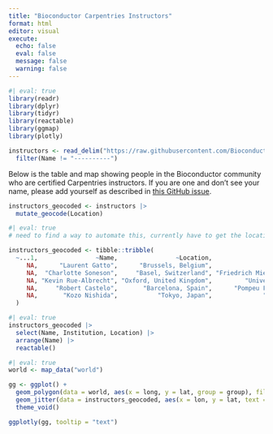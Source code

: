 ```yaml
---
title: "Bioconductor Carpentries Instructors"
format: html
editor: visual
execute:
  echo: false
  eval: false
  message: false
  warning: false
---
```


```r
#| eval: true
library(readr)
library(dplyr)
library(tidyr)
library(reactable)
library(ggmap)
library(plotly)
```

```r
instructors <- read_delim("https://raw.githubusercontent.com/Bioconductor/bioconductor-teaching/master/bioc-instructors.md", delim = '|', trim_ws = TRUE) |> 
  filter(Name != "----------")
```

Below is the table and map showing people in the Bioconductor community who are certified Carpentries instructors. If you are one and don't see your name, please add yourself as described in [this GitHub issue](https://github.com/Bioconductor/bioconductor-teaching/issues/22#issuecomment-1384258079).

```r
instructors_geocoded <- instructors |> 
  mutate_geocode(Location)
```


```r
#| eval: true
# need to find a way to automate this, currently have to get the locations locally using code above then hardcode them as below, as needs Google Maps API key to get the geocode info

instructors_geocoded <- tibble::tribble(
  ~...1,                ~Name,                ~Location,                   ~Institution,                                 ~www, ~...6,        ~lon,       ~lat,
     NA,      "Laurent Gatto",      "Brussels, Belgium",                    "UCLouvain",    "https://lgatto.github.io/about/",    NA,   4.3571696, 50.8476424,
     NA,  "Charlotte Soneson",     "Basel, Switzerland", "Friedrich Miescher Institute",        "https://csoneson.github.io/",    NA,   7.5885761, 47.5595986,
     NA, "Kevin Rue-Albrecht", "Oxford, United Kingdom",         "University of Oxford",        "https://kevinrue.github.io/",    NA,  -1.2577263, 51.7520209,
     NA,     "Robert Castelo",       "Barcelona, Spain",      "Pompeu Fabra University", "https://functionalgenomics.upf.edu",    NA,    2.168568, 41.3873974,
     NA,       "Kozo Nishida",           "Tokyo, Japan",              "Riken Institute",           "https://github.com/kozo2",    NA, 139.6503106, 35.6761919
  )
```

```r
#| eval: true
instructors_geocoded |> 
  select(Name, Institution, Location) |> 
  arrange(Name) |> 
  reactable()
```

```r
#| eval: true
world <- map_data("world")

gg <- ggplot() +
  geom_polygon(data = world, aes(x = long, y = lat, group = group), fill = "grey") +
  geom_jitter(data = instructors_geocoded, aes(x = lon, y = lat, text = paste(Name, Institution, sep = "\n")), color = 'red') +
  theme_void()

ggplotly(gg, tooltip = "text")
```
